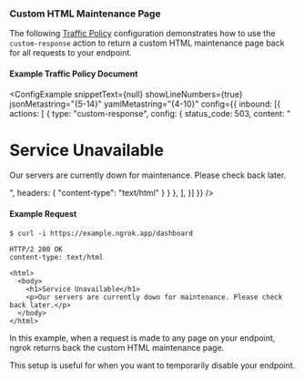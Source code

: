 
### Custom HTML Maintenance Page

The following [Traffic Policy](/docs/http/traffic-policy/index.mdx) 
configuration demonstrates how to use the `custom-response` action to return a 
custom HTML maintenance page back for all requests to your endpoint.

#### Example Traffic Policy Document

<ConfigExample
  snippetText={null}
  showLineNumbers={true}
  jsonMetastring="{5-14}"
  yamlMetastring="{4-10}"
  config={{
    inbound: [{
      actions: [
        {
          type: "custom-response",
          config: {
            status_code: 503,
            content: "<html><body><h1>Service Unavailable</h1><p>Our servers are currently down for maintenance. Please check back later.</p></body></html>",
            headers: {
              "content-type": "text/html"
            }
          }
        },
      ],
    }]
  }}
/>

#### Example Request

```shell
$ curl -i https://example.ngrok.app/dashboard
```

```http
HTTP/2 200 OK
content-type: text/html

<html>
  <body>
    <h1>Service Unavailable</h1>
    <p>Our servers are currently down for maintenance. Please check back later.</p>
  </body>
</html>
```

In this example, when a request is made to any page on your endpoint, ngrok 
returns back the custom HTML maintenance page.

This setup is useful for when you want to temporarily disable your endpoint.